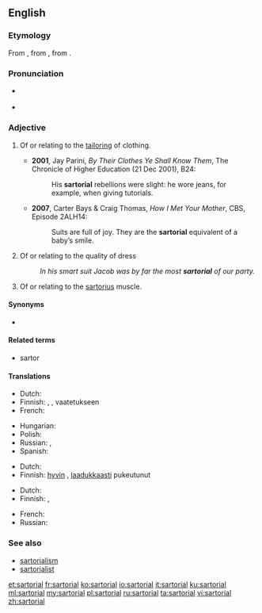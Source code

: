 ==English==
{{was wotd|2009|November|30}}
===Etymology===
From {{etyl|NL.|en}} {{term|sartorius||pertaining to a tailor|lang=la}}, from {{etyl|LL.|en}} {{term|sartor||tailor|la}}, from {{etyl|la|en}} {{term|sarcire||to patch, mend|lang=la}}.

===Pronunciation===
* {{a|UK}} {{IPA|/sɑːˈtɔː.ɹi.əl/|lang=en}}
* {{a|US}} {{IPA|/sɑɹˈtɔɹ.i.əl/|lang=en}}

===Adjective===
{{en-adj|more}}

# {{context|not comparable|lang=en}} Of or relating to the [[tailor]]ing of clothing.
#* '''2001''', Jay Parini, ''By Their Clothes Ye Shall Know Them'', The Chronicle of Higher Education (21 Dec 2001), B24:
#*: His '''sartorial''' rebellions were slight: he wore jeans, for example, when giving tutorials.
#* '''2007''', Carter Bays & Craig Thomas, ''How I Met Your Mother'', CBS, Episode 2ALH14:
#*: Suits are full of joy. They are the '''sartorial''' equivalent of a baby’s smile.
# {{senseid|en|quality of dress}} Of or relating to the quality of dress
#: ''In his smart suit Jacob was by far the most '''sartorial''' of our party.''
# {{context|anatomy|lang=en}} Of or relating to the [[sartorius]] muscle.

====Synonyms====
* {{sense|pertaining to clothing}} {{l|en|vestiary}}

====Related terms====
* sartor

====Translations====
{{trans-top|of or relating to tailoring or clothing}}
* Dutch: {{t+|nl|kleermakers|alt=kleermakers-}}
* Finnish: {{t|fi|pukeutuminen|alt=pukeutumis-}}, {{t+|fi|vaatetus|alt=vaatetukseen}} {{t|fi|liittyvä}}, vaatetukseen {{t|fi|kohdistuva}}
* French: {{t+|fr|vestimentaire}}
{{trans-mid}}
* Hungarian: {{t|hu|szabászati}}
* Polish: {{t+|pl|krawiecki}}
* Russian: {{t+|ru|портновский|tr=portnóvskij}}, {{t+|ru|портняжный|tr=portnjážnyi}}
* Spanish: {{t|es|sartorial}}
{{trans-bottom}}

{{trans-top|of or relating to quality of dress}}
* Dutch: {{t+|nl|vestimentaire}}
* Finnish: [[hyvin#Finnish|hyvin]] {{t|fi|pukeutunut}}, [[laadukkaasti#Finnish|laadukkaasti]] pukeutunut
{{trans-mid}}
{{trans-bottom}}

{{trans-top|anatomy: of sartorius}}
* Dutch: {{t|nl|kleermakerspier|alt=betreffende de kleermakerspier}}
* Finnish: {{t|fi|räätälinlihas|alt=räätälinlihas-}}, {{t|fi|räätälinlihas|alt=räätälinlihakseen}} {{t|fi|liittyvä}}
{{trans-mid}}
* French: {{t|fr|muscle couturier|alt=concernant le muscle couturier}}
* Russian: {{t+|ru|портняжный}}
{{trans-bottom}}

===See also===
* [[sartorialism]]
* [[sartorialist]]

[[et:sartorial]]
[[fr:sartorial]]
[[ko:sartorial]]
[[io:sartorial]]
[[it:sartorial]]
[[ku:sartorial]]
[[ml:sartorial]]
[[my:sartorial]]
[[pl:sartorial]]
[[ru:sartorial]]
[[ta:sartorial]]
[[vi:sartorial]]
[[zh:sartorial]]